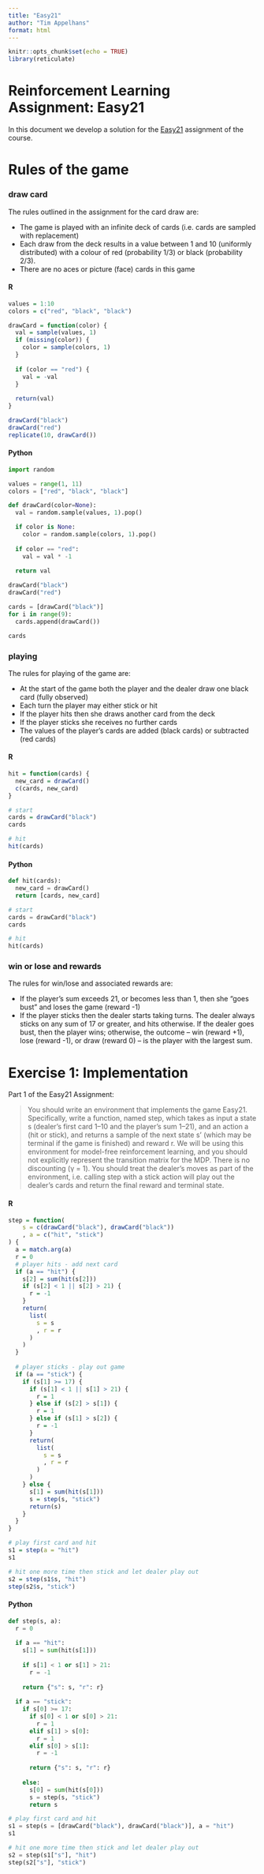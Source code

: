 ```yaml
---
title: "Easy21"
author: "Tim Appelhans"
format: html
---
```


```r
knitr::opts_chunk$set(echo = TRUE)
library(reticulate)
```

# Reinforcement Learning Assignment: Easy21

In this document we develop a solution for the [Easy21](https://www.davidsilver.uk/wp-content/uploads/2020/03/Easy21-Johannes.pdf) assignment of the course.

::: {.panel-tabset}

# Rules of the game

### draw card

The rules outlined in the assignment for the card draw are:

* The game is played with an infinite deck of cards (i.e. cards are sampled with replacement)
* Each draw from the deck results in a value between 1 and 10 (uniformly distributed) with a colour of red (probability 1/3) or black (probability 2/3).
* There are no aces or picture (face) cards in this game

::: {.panel-tabset}

#### R

```r
values = 1:10
colors = c("red", "black", "black")

drawCard = function(color) {
  val = sample(values, 1)
  if (missing(color)) {
    color = sample(colors, 1)
  }
  
  if (color == "red") {
    val = -val
  }
  
  return(val)
}

drawCard("black")
drawCard("red")
replicate(10, drawCard())
```

#### Python

```python
import random

values = range(1, 11)
colors = ["red", "black", "black"]

def drawCard(color=None):
  val = random.sample(values, 1).pop()

  if color is None:
    color = random.sample(colors, 1).pop()
  
  if color == "red":
    val = val * -1
  
  return val

drawCard("black")
drawCard("red")

cards = [drawCard("black")]
for i in range(9):
  cards.append(drawCard())

cards
```

:::

### playing

The rules for playing of the game are:

* At the start of the game both the player and the dealer draw one black card (fully observed)
* Each turn the player may either stick or hit
* If the player hits then she draws another card from the deck
* If the player sticks she receives no further cards
* The values of the player’s cards are added (black cards) or subtracted (red cards)

::: {.panel-tabset}

#### R

```r
hit = function(cards) {
  new_card = drawCard()
  c(cards, new_card)
}

# start
cards = drawCard("black")
cards

# hit
hit(cards)
```

#### Python

```python
def hit(cards):
  new_card = drawCard()
  return [cards, new_card]

# start
cards = drawCard("black")
cards

# hit
hit(cards)
```

:::

### win or lose and rewards

The rules for win/lose and associated rewards are:

* If the player’s sum exceeds 21, or becomes less than 1, then she “goes bust” and loses the game (reward -1)
* If the player sticks then the dealer starts taking turns. The dealer always sticks on any sum of 17 or greater, and hits otherwise. If the dealer goes bust, then the player wins; otherwise, the outcome – win (reward +1), lose (reward -1), or draw (reward 0) – is the player with the largest sum.

# Exercise 1: Implementation

Part 1 of the Easy21 Assignment:

> You should write an environment that implements the game Easy21. Specifically, write a function, named step, which takes as input a state s (dealer’s first card 1–10 and the player’s sum 1–21), and an action a (hit or stick), and returns a sample of the next state s' (which may be terminal if the game is finished) and reward r. We will be using this environment for model-free reinforcement learning, and you should not explicitly represent the transition matrix for the MDP. There is no discounting (γ = 1). You should treat the dealer’s moves as part of the environment, i.e. calling step with a stick action will play out the dealer’s cards and return the final reward and terminal state.

::: {.panel-tabset}

#### R

```r
step = function(
    s = c(drawCard("black"), drawCard("black"))
    , a = c("hit", "stick")
) {
  a = match.arg(a)
  r = 0
  # player hits - add next card
  if (a == "hit") {
    s[2] = sum(hit(s[2]))
    if (s[2] < 1 || s[2] > 21) {
      r = -1
    }
    return(
      list(
        s = s
        , r = r
      )
    )
  }
  
  # player sticks - play out game
  if (a == "stick") {
    if (s[1] >= 17) {
      if (s[1] < 1 || s[1] > 21) {
        r = 1
      } else if (s[2] > s[1]) {
        r = 1
      } else if (s[1] > s[2]) {
        r = -1
      }
      return(
        list(
          s = s
          , r = r
        )
      )
    } else {
      s[1] = sum(hit(s[1]))
      s = step(s, "stick")
      return(s)
    }
  }
}

# play first card and hit
s1 = step(a = "hit")
s1

# hit one more time then stick and let dealer play out
s2 = step(s1$s, "hit")
step(s2$s, "stick")
```

#### Python

```python
def step(s, a):
  r = 0
  
  if a == "hit":
    s[1] = sum(hit(s[1]))
    
    if s[1] < 1 or s[1] > 21:
      r = -1
    
    return {"s": s, "r": r}
  
  if a == "stick":
    if s[0] >= 17:
      if s[0] < 1 or s[0] > 21:
        r = 1
      elif s[1] > s[0]:
        r = 1
      elif s[0] > s[1]:
        r = -1
        
      return {"s": s, "r": r}
  
    else:
      s[0] = sum(hit(s[0]))
      s = step(s, "stick")
      return s

# play first card and hit
s1 = step(s = [drawCard("black"), drawCard("black")], a = "hit")
s1

# hit one more time then stick and let dealer play out
s2 = step(s1["s"], "hit")
step(s2["s"], "stick")
```

:::

:::
